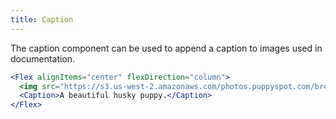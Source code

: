 ```yaml
---
title: Caption
---
```


The caption component can be used to append a caption to images used in documentation.

```jsx live
<Flex alignItems="center" flexDirection="column">
  <img src="https://s3.us-west-2.amazonaws.com/photos.puppyspot.com/breeds/245/card/500000291_medium.jpg" />
  <Caption>A beautiful husky puppy.</Caption>
</Flex>
```
